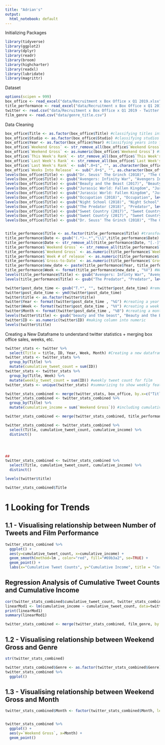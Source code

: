 ```yaml
---
title: "Adrian's"
output:
  html_notebook: default
---
```


Initializing Packages
```r
library(tidyverse)
library(ggplot2)
library(dplyr)
library(readr)
library(broom)
library(highcharter)
library(readxl)
library(lubridate)
library(magrittr)
```

Dataset 
```r
options(scipen = 999)
box_office <- read_excel("data/Recruitment x Box Office x Q1 2019.xlsx", sheet = 1)
title_performance <- read_excel("data/Recruitment x Box Office x Q1 2019.xlsx", sheet = 2)
twitter <- read.csv("data/Recruitment x Box Office x Q1 2019 - Twitter.csv", sep="\t", header=TRUE, fill = TRUE)
film_genre <- read.csv("data/genre_title.csv")
```

Data Cleaning
```r
box_office$Title <- as.factor(box_office$Title) #classifying titles into factors
box_office$Studio <- as.factor(box_office$Studio) #classifying studios into factors
box_office$Year <- as.factor(box_office$Year) #classifying years into factors
box_office$`Weekend Gross` <- str_remove_all(box_office$`Weekend Gross`, "[AU$,]") #removing obstructive strings
box_office$`Weekend Gross` <- as.numeric(box_office$`Weekend Gross`) #transforming column into numeric
box_office$`This Week's Rank` <- str_remove_all(box_office$`This Week's Rank`, "N-") #removing obstructive strings
box_office$`Last Week's Rank` <- str_remove_all(box_office$`Last Week's Rank`, "[N-]") #removing obstructive strings
box_office$`Last Week's Rank` <- sub(".0+$", "", as.character(box_office$`Last Week's Rank`)) #removing obstructive strings
box_office$`Weeks Into Release` <- sub(".0+$", "", as.character(box_office$`Weeks Into Release`)) #removing obstructive strings
levels(box_office$Title) <- gsub("Dr. Seuss' The Grinch (2018)", "The Grinch", levels(box_office$Title)) #making titles consistency
levels(box_office$Title) <- gsub("Avengers: Infinity War", "Avengers Infinity War", levels(box_office$Title))
levels(box_office$Title) <- gsub("Beauty and the Beast (2017)", "Beauty and the Beast", levels(box_office$Title))
levels(box_office$Title) <- gsub("Jurassic World: Fallen Kingdom", "Jurassic World", levels(box_office$Title))
levels(box_office$Title) <- gsub("Jurassic World: Fallen Kingdom", "Jurassic World", levels(box_office$Title))
levels(box_office$Title) <- gsub("Occupation (2018)", "Occupation", levels(box_office$Title))
levels(box_office$Title) <- gsub("Night School (2018)", "Night School", levels(box_office$Title))
levels(box_office$Title) <- gsub("The Predator (2018)", "Predator", levels(box_office$Title))
levels(box_office$Title) <- gsub("Sweet Country (2017)", "Sweet Country", levels(box_office$Title))
levels(box_office$Title) <- gsub("Sweet Country (2017)", "Sweet Country", levels(box_office$Title))
levels(box_office$Title) <- gsub("Dr. Seuss' The Grinch (2018)", "The Grinch", levels(box_office$Title))


title_performance$Title <- as.factor(title_performance$Title) #transforming title into factor
title_performance$Date <- gsub("(.*)–.*","\\1",title_performance$Date) #removing obstructive strings
title_performance$Date <- str_remove_all(title_performance$Date, "[.-]") #removing obstructive strings
title_performance$`Weekend Gross` <- str_remove_all(title_performance$`Weekend Gross`, "[.0]") #removing obstructive strings
title_performance$`Weekend Gross` <- as.numeric(title_performance$`Weekend Gross`)
title_performance$`Week # of release` <- as.numeric(title_performance$`Week # of release`) #transforming column into numeric
title_performance$`Gross-to-Date` <- as.numeric(title_performance$`Gross-to-Date`)
title_performance$new_date <- paste(title_performance$Year, title_performance$Date, sep="-") %>% ymd() %>% as.Date() #making it into date
title_performance$Week <- format(title_performance$new_date , "%V") #Week of the year
levels(title_performance$Title) <- gsub("Avengers: Infinty War", "Avengers Infinity War", levels(title_performance$Title)) #title consistency
levels(title_performance$Title) <- gsub("The Predator", "Predator", levels(title_performance$Title))

twitter$post_date_time <- gsub("T.*", "", twitter$post_date_time) #remove details on time
twitter$post_date_time <- ymd(twitter$post_date_time)
twitter$title <- as.factor(twitter$title)
twitter$Year <- format(twitter$post_date_time , "%G") #creating a year column
twitter$Week <- format(twitter$post_date_time , "%V") #creating a week of the year column
twitter$Month <- format(twitter$post_date_time , "%B") #creating a month column
levels(twitter$title) <- gsub("beauty and the beast", "Beauty and the Beast", levels(twitter$title)) #title consistency
twitter$ID <- as.numeric(twitter$ID) #making column into numeric
levels(twitter$title)
```

Creating a New Dataframe to understand twitter statistics + merging box office sales, weeks, etc. 
```r
twitter_stats <- twitter %>%
  select(Title = title, ID, Year, Week, Month) #Creating a new dataframe to work with Twitter Data
twitter_stats <- twitter_stats %>%
  group_by(Title) %>%
  mutate(cumulative_tweet_count = sum(ID))
twitter_stats <- twitter_stats %>%
  group_by(Title, Week) %>%
  mutate(weekly_tweet_count = sum(ID)) #weekly tweet count for film
twitter_stats <- unique(twitter_stats) #summarizing to show weekly features by selecting unique traits in dataset (which are the weekly differences)

twitter_stats_combined <- merge(twitter_stats, box_office, by.x=c("Title"), by.y=c("Title")) #combining twitter statistics with box office performance
twitter_stats_combined <- twitter_stats_combined %>% 
  group_by(Title) %>%
  mutate(cumulative_income = sum(`Weekend Gross`)) #including cumulative sum of box office performance

twitter_stats_combined <- merge(twitter_stats_combined, title_performance, by.x=c("Title"), by.y=c("Title"))

twitter_stats_combined <- twitter_stats_combined %>%
  select(Title, cumulative_tweet_count, cumulative_income) %>%
  distinct()




##
twitter_stats_combined <- twitter_stats_combined %>%
  select(Title, cumulative_tweet_count, cumulative_income) %>%
  distinct()

levels(twitter$title)

twitter_stats_combined$Title
```

# 1 Looking for Trends 
## 1.1 - Visualising relationship between Number of Tweets and Film Performance
```r
twitter_stats_combined %>% 
  ggplot() +
  aes(y=cumulative_tweet_count, x=cumulative_income) +
  geom_smooth(method=lm , color="red", fill="#69b3a2", se=TRUE) +
  geom_point() +
  labs(x="Cumulative Tweet Counts", y="Cumulative Income", title = "Correlation between Cumulative Tweet Count and Cumulative Income by films")
```


## Regression Analysis of Cumulative Tweet Counts and Cumulative Income 
```r
cor(twitter_stats_combined$cumulative_tweet_count, twitter_stats_combined$cumulative_income) 
linearMod1 <- lm(cumulative_income ~ cumulative_tweet_count, data=twitter_stats_combined)
print(linearMod1)
summary(linearMod1) 
```


```r
twitter_stats_combined <- merge(twitter_stats_combined, film_genre, by.x=c("Title"), by.y=c("Title")) #adding genre into dataset

```

## 1.2 - Visualising relationship between Weekend Gross and Genre
```r

str(twitter_stats_combined)

twitter_stats_combined$Genre <- as.factor(twitter_stats_combined$Genre)
twitter_stats_combined %>%
  ggplot()
```


## 1.3 - Visualising relationship between Weekend Gross and Month
```r
twitter_stats_combined$Month <- factor(twitter_stats_combined$Month, levels = month.name) #sorting months into factor and arrange by chronological order


twitter_stats_combined %>%
  ggplot() +
  aes(y=`Weekend Gross`, x=Month) +
  geom_point()
```


